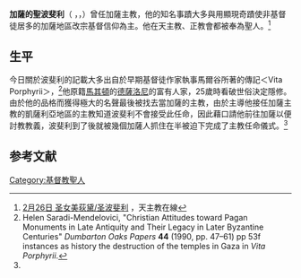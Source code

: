 {{multiple issues|
{{copyedit|time=2014-07-30T04:08:27+00:00}}
{{expand|time=2014-07-30T04:08:27+00:00}}
{{refimprove|time=2014-07-30T04:07:04+00:00}}
}}
'''加薩的聖波斐利'''（ {{lang-el|Πορφύριος}}，{{lang-la|Porphyrius}}，{{bd|約347年||420年|2月26日}}）曾任加薩主教，他的知名事蹟大多與用顯現奇蹟使非基督徒居多的加薩地區改宗基督信仰為主。他在天主教、正教會都被奉為聖人。<ref name="在線">[http://www.chinacath.org/liyi/shengren/2/2009-11-27/4094.html 2月26日 圣女美荻黛/圣波斐利] {{Wayback|url=http://www.chinacath.org/liyi/shengren/2/2009-11-27/4094.html |date=20140808035314 }}，天主教在線</ref>

==生平==
今日關於波斐利的記載大多出自於早期基督徒作家執事馬爾谷所著的傳記＜Vita Porphyrii＞，<ref>Helen Saradi-Mendelovici, "Christian Attitudes toward Pagan Monuments in Late Antiquity and Their Legacy in Later Byzantine Centuries" ''Dumbarton Oaks Papers'' '''44''' (1990, pp. 47–61) pp 53f instances as history the destruction of the temples in Gaza in ''Vita Porphyrii''.</ref>他原籍[[馬其頓|馬其頓]]的[[德薩洛尼|德薩洛尼]]的富有人家，25歲時看破世俗決定隱修。由於他的品格而獲得極大的名聲最後被找去當加薩的主教，由於主導他接任加薩主教的凱薩利亞地區的主教知道波斐利不會接受此任命，因此藉口請他前往加薩以便討教教義，波斐利到了後就被幾個加薩人抓住在半被迫下完成了主教任命儀式。<ref name="在線" />

==参考文献==
{{reflist}}
[[Category:基督教聖人|Category:基督教聖人]]
